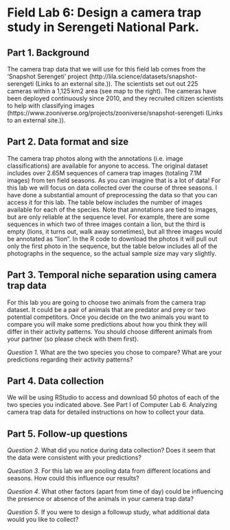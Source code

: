 # Field Lab 6: Design a camera trap study in Serengeti National Park. {-}

## Part 1. Background  {-}
The camera trap data that we will use for this field lab comes from the 'Snapshot Serengeti' project (http://lila.science/datasets/snapshot-serengeti (Links to an external site.)). The scientists set out out 225 cameras within a 1,125 km2 area (see map to the right). The cameras have been deployed continuously since 2010, and they recruited citizen scientists to help with classifying images (https://www.zooniverse.org/projects/zooniverse/snapshot-serengeti (Links to an external site.)). 

## Part 2. Data format and size  {-}
The camera trap photos along with the annotations (i.e. image classifications) are available for anyone to access. The original dataset includes over 2.65M sequences of camera trap images (totaling 7.1M images) from ten field seasons. As you can imagine that is a lot of data! For this lab we will focus on data collected over the course of three seasons.  I have done a substantial amount of preprocessing the data so that you can access it for this lab. The table below includes the number of images available for each of the species. Note that annotations are tied to images, but are only reliable at the sequence level. For example, there are some sequences in which two of three images contain a lion, but the third is empty (lions, it turns out, walk away sometimes), but all three images would be annotated as “lion”. In the R code to download the photos it will pull out only the first photo in the sequence, but the table below includes all of the photographs in the sequence, so the actual sample size may vary slightly.

## Part 3. Temporal niche separation using camera trap data {-}

For this lab you are going to choose two animals from the camera trap dataset. It could be a pair of animals that are predator and prey or two potential competitors. Once you decide on the two animals you want to compare you will make some predictions about how you think they will differ in their activity patterns. You should choose different animals from your partner (so please check with them first).

*Question 1*. What are the two species you chose to compare? What are your predictions regarding their activity patterns?

## Part 4. Data collection {-}
We will be using RStudio to access and download 50 photos of each of the two species you indicated above. See Part I of Computer Lab 6. Analyzing camera trap data for detailed instructions on how to collect your data.

## Part 5. Follow-up questions {-}

*Question 2*. What did you notice during data collection? Does it seem that the data were consistent with your predictions?

*Question 3*. For this lab we are pooling data from different locations and seasons. How could this influence our results?

*Question 4*. What other factors (apart from time of day) could be influencing the presence or absence of the animals in your camera trap data?

*Question 5*. If you were to design a followup study, what additional data would you like to collect?